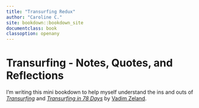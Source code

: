 ```yaml
---
title: "Transurfing Redux"
author: "Caroline C."
site: bookdown::bookdown_site
documentclass: book
classoption: openany
---
```


# Transurfing - Notes, Quotes, and Reflections

I'm writing this mini bookdown to help myself understand the ins and outs of [*Transurfing*](https://www.amazon.com/Reality-transurfing-Steps-Vadim-Zeland/dp/1532814658) and [*Transurfing in 78 Days*](https://www.amazon.com/Transurfing-78-Days-Practical-Creating/dp/5957334715/ref=pd_lpo_1?pd_rd_i=5957334715&psc=1) by [Vadim Zeland](https://www.amazon.com/Vadim-Zeland/e/B00J0SESMY/ref=dp_byline_cont_pop_book_1). 
